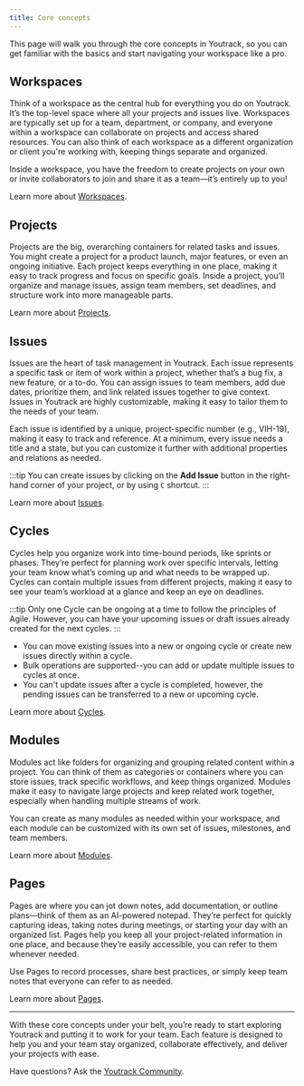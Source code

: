 ```yaml
---
title: Core concepts
---
```


This page will walk you through the core concepts in Youtrack, so you can get familiar with the basics and start navigating your workspace like a pro.

## Workspaces
Think of a workspace as the central hub for everything you do on Youtrack. It’s the top-level space where all your projects and issues live. Workspaces are typically set up for a team, department, or company, and everyone within a workspace can collaborate on projects and access shared resources. You can also think of each workspace as a different organization or client you're working with, keeping things separate and organized.

Inside a workspace, you have the freedom to create projects on your own or invite collaborators to join and share it as a team—it’s entirely up to you! 

Learn more about [Workspaces](/core-concepts/workspaces/overview).

## Projects
Projects are the big, overarching containers for related tasks and issues. You might create a project for a product launch, major features, or even an ongoing initiative. Each project keeps everything in one place, making it easy to track progress and focus on specific goals. Inside a project, you’ll organize and manage issues, assign team members, set deadlines, and structure work into more manageable parts.

Learn more about [Projects](/core-concepts/projects/overview).

## Issues
Issues are the heart of task management in Youtrack. Each issue represents a specific task or item of work within a project, whether that’s a bug fix, a new feature, or a to-do. You can assign issues to team members, add due dates, prioritize them, and link related issues together to give context. Issues in Youtrack are highly customizable, making it easy to tailor them to the needs of your team.

Each issue is identified by a unique, project-specific number (e.g., VIH-19), making it easy to track and reference. At a minimum, every issue needs a title and a state, but you can customize it further with additional properties and relations as needed.

:::tip
You can create issues by clicking on the **Add Issue** button in the right-hand corner of your project, or by using `C` shortcut.
:::

Learn more about [Issues](/core-concepts/issues).

## Cycles
Cycles help you organize work into time-bound periods, like sprints or phases. They’re perfect for planning work over specific intervals, letting your team know what’s coming up and what needs to be wrapped up. Cycles can contain multiple issues from different projects, making it easy to see your team’s workload at a glance and keep an eye on deadlines.

:::tip
Only one Cycle can be ongoing at a time to follow the principles of Agile. However, you can have your upcoming issues or draft issues already created for the next cycles.
:::

- You can move existing issues into a new or ongoing cycle or create new issues directly within a cycle.
- Bulk operations are supported--you can add or update multiple issues to cycles at once.
- You can't update issues after a cycle is completed, however, the pending issues can be transferred to a new or upcoming cycle.

Learn more about [Cycles](/core-concepts/cycles).

## Modules
Modules act like folders for organizing and grouping related content within a project. You can think of them as categories or containers where you can store issues, track specific workflows, and keep things organized. Modules make it easy to navigate large projects and keep related work together, especially when handling multiple streams of work.

You can create as many modules as needed within your workspace, and each module can be customized with its own set of issues, milestones, and team members.

Learn more about [Modules](/core-concepts/modules).

## Pages
Pages are where you can jot down notes, add documentation, or outline plans—think of them as an AI-powered notepad. They’re perfect for quickly capturing ideas, taking notes during meetings, or starting your day with an organized list. Pages help you keep all your project-related information in one place, and because they’re easily accessible, you can refer to them whenever needed.

Use Pages to record processes, share best practices, or simply keep team notes that everyone can refer to as needed.

Learn more about [Pages](/core-concepts/pages/overview).

----
With these core concepts under your belt, you’re ready to start exploring Youtrack and putting it to work for your team. Each feature is designed to help you and your team stay organized, collaborate effectively, and deliver your projects with ease.

Have questions? Ask the [Youtrack Community](https://discord.com/invite/29tPNhaV).